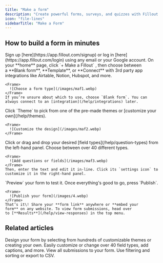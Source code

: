 ```yaml
---
title: "Make a form"
description: "Create powerful forms, surveys, and quizzes with Fillout in a few easy steps."
icon: "file-lines"
sidebarTitle: "Make a Form"
---
```


## How to build a form in minutes

<Steps>
  <Step title="Sign up or log in">
    Sign up [here](https://app.fillout.com/signup) or log in [here](https://app.fillout.com/login) using any email or your Google account.
  </Step>
  <Step title="Choose a form type">
    On your **home** page, click `+ Make a Fillout` , then choose between a **Blank form**, **Template**, or **Connect** with 3rd party app integrations like Airtable, Notion, Hubspot, and more.

    <Frame>
      ![Choose a form type](/images/maf1.webp)
    </Frame>
    If you’re unsure about which to use, choose `Blank form`. You can always connect to an [integration](/help/integrations) later.
  </Step>
  <Step title="Customize the design">
    Click `Theme` to pick from one of the pre-made themes or [customize your own](/help/themes).

    <Frame>
      ![Customize the design](/images/maf2.webp)
    </Frame>
  </Step>
  <Step title="Add questions or fields">
    Click or drag and drop your desired [field types](/help/question-types) from the left-hand panel. Choose between over 40 different types.

    <Frame>
      ![Add questions or fields](/images/maf3.webp)
    </Frame>
    Then, enter the text and edit it in-line. Click its `settings icon` to customize it in the right-hand panel.
  </Step>
  <Step title="Publish your form">
    `Preview` your form to test it. Once everything's good to go, press `Publish`.

    <Frame>
      ![Publish your form](/images/4.webp)
    </Frame>
    That’s it\! Share your **form link** anywhere or **embed your form** on any website. To view form submissions, head over to [**Results**](/help/view-responses) in the top menu.
  </Step>
</Steps>

## Related articles

<CardGroup cols={3}>
  <Card title="Themes" icon="palette" iconType="regular" color="#FFC738" href="/help/themes">
    Design your form by selecting from hundreds of customizable themes or creating your own.
  </Card>
  <Card title="Field types" icon="question" iconType="regular" color="#FFC738" href="/help/question-types">
    Easily customize or change over 40 field types, add captions, and more.
  </Card>
  <Card title="View responses" icon="square-poll-vertical" iconType="regular" color="#FFC738" href="/help/view-responses">
    View all submissions to your form. Use filtering and sorting or export to CSV.
  </Card>
</CardGroup>